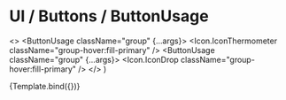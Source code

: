 

<Meta title="UI/Buttons" component={ButtonUsage} decorators={decorators} />

# UI / Buttons / ButtonUsage

  <>
    <ButtonUsage className="group" {...args}>
      <Icon.IconThermometer className="group-hover:fill-primary" />
    </ButtonUsage>
    <ButtonUsage className="group" {...args}>
      <Icon.IconDrop className="group-hover:fill-primary" />
    </ButtonUsage>
  </>
)

<Canvas withToolbar>
  <Story
    name="ButtonUsage"
    args={{
      pressed: false,
      disabled: false,
      className: '',
    }}
  >
    {Template.bind({})}
  </Story>
</Canvas>

<ArgsTable story="ButtonUsage" />
